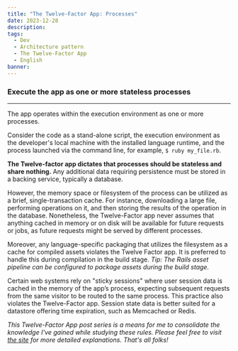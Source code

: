```yaml
---
title: "The Twelve-Factor App: Processes"
date: 2023-12-28
description:
tags:
  - Dev
  - Architecture pattern
  - The Twelve-Factor App
  - English
banner:
---
```


### Execute the app as one or more stateless processes

---

The app operates within the execution environment as one or more processes.

Consider the code as a stand-alone script, the execution environment as the
developer's local machine with the installed language runtime, and the process
launched via the command line, for example, `$ ruby my_file.rb`.

**The Twelve-factor app dictates that processes should be stateless and share
nothing.** Any additional data requiring persistence must be stored in a backing
service, typically a database.

However, the memory space or filesystem of the process can be utilized as a
brief, single-transaction cache. For instance, downloading a large file,
performing operations on it, and then storing the results of the operation in
the database. Nonetheless, the Twelve-Factor app never assumes that anything
cached in memory or on disk will be available for future requests or jobs, as
future requests might be served by different processes.

Moreover, any language-specific packaging that utilizes the filesystem as a
cache for compiled assets violates the Twelve Factor app. It is preferred to
handle this during compilation in the build stage. _Tip: The Rails asset
pipeline can be configured to package assets during the build stage._

Certain web systems rely on "sticky sessions" where user session data is
cached in the memory of the app’s process, expecting subsequent requests from
the same visitor to be routed to the same process. This practice also violates
the Twelve-Factor app. Session state data is better suited for a datastore
offering time expiration, such as Memcached or Redis.

_This Twelve-Factor App post series is a means for me to consolidate
the knowledge I've gained while studying these rules. Please feel free to visit 
[the site](https://12factor.net/) for more detailed explanations.
That's all folks!_